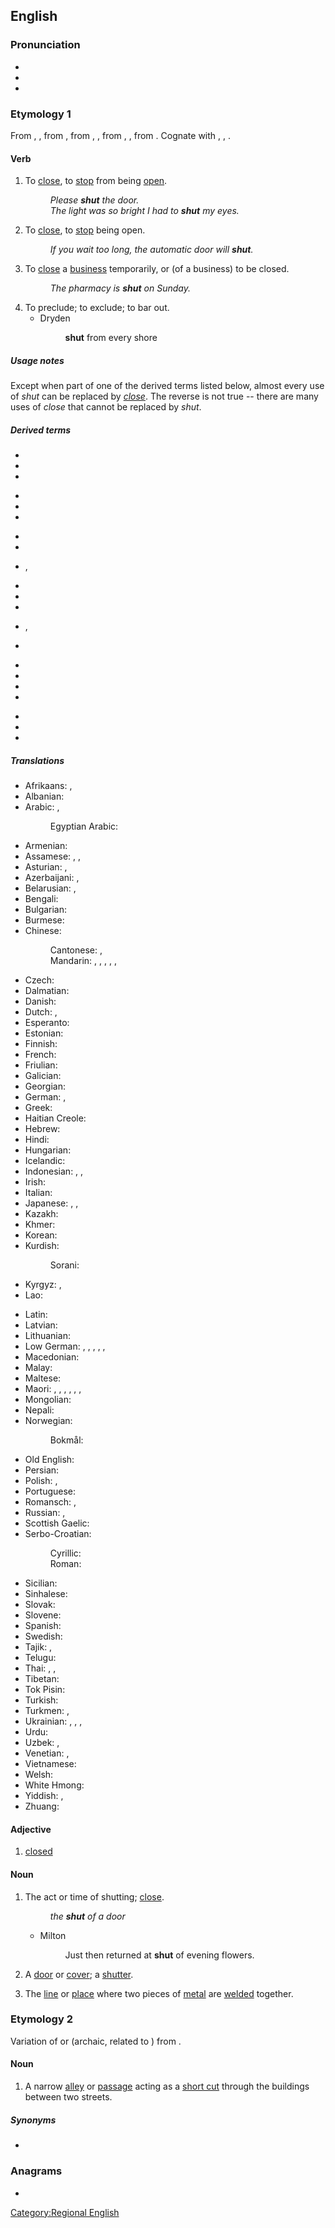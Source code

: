 ==English==

===Pronunciation===
* {{IPA|/ʃʌt/|lang=en}}
* {{audio|en-us-shut.ogg|Audio (US)|lang=en}}
* {{rhymes|ʌt|lang=en}}

===Etymology 1===
From {{inh|en|enm|shutten}}, {{m|enm|shetten}}, from {{inh|en|ang|scyttan||to cause rapid movement, shoot a bolt, shut, bolt, shut to, discharge a debt, pay off}}, from {{inh|en|gem-pro|*skutjaną}}, {{m|gem-pro|*skuttijaną||to bar, bolt}}, from {{der|en|gem-pro|*skuttą}}, {{m|gem-pro|*skuttjō||bar, bolt, shed}}, from {{der|en|ine-pro|*(s)kewd-||to drive, fall upon, rush}}. Cognate with {{cog|nl|schutten||to shut in, lock up}}, {{cog|nds|schütten||to shut, lock in}}, {{cog|de|schützen||to shut out, dam, protect, guard}}.

====Verb====
{{en-verb|shuts|shutting|shut|shut}}

# {{lb|en|transitive}} To [[close]], to [[stop]] from being [[open]].
#: ''Please '''shut''' the door.''
#: ''The light was so bright I had to '''shut''' my eyes.''
# {{lb|en|intransitive}} To [[close]], to [[stop]] being open.
#: ''If you wait too long, the automatic door will '''shut'''.''
# {{lb|en|transitive|or|intransitive|chiefly|British}} To [[close]] a [[business]] temporarily, or (of a business) to be closed.
#: ''The pharmacy is '''shut''' on Sunday.''
# To preclude; to exclude; to bar out.
#* Dryden
#*: '''shut''' from every shore

=====Usage notes=====
Except when part of one of the derived terms listed below, almost every use of ''shut'' can be replaced by ''[[close]]''. The reverse is not true -- there are many uses of ''close'' that cannot be replaced by ''shut''.

=====Derived terms=====
{{rel-top|phrasal verbs derived from shut}}
* {{l|en|shut away}}
* {{l|en|shut down}}
* {{l|en|shut in}}
{{rel-mid}}
* {{l|en|shut off}}
* {{l|en|shut out}}
* {{l|en|shut up}}
{{rel-bottom}}

{{rel-top|single words and compounds derived from shut}}
* {{l|en|beshut}}
* {{l|en|outshut}}
* {{l|en|shutdown}}, {{l|en|shut-down}}
* {{l|en|shut-eye}}
* {{l|en|shut-in}}
* {{l|en|shuttle}}
{{rel-mid}}
* {{l|en|shutout}}, {{l|en|shut-out}}
* {{l|en|shutter}}
{{rel-bottom}}

{{rel-top|idioms derived from shut}}
* {{l|en|open and shut}}
* {{l|en|shut one's eyes to}}
* {{l|en|shut the door on}}
* {{l|en|shut up shop}}
{{rel-mid}}
* {{l|en|shut your face}}
* {{l|en|shut your mouth}}
* {{l|en|shut your trap}}
{{rel-bottom}}

=====Translations=====
{{trans-top|to close}}
* Afrikaans: {{t+|af|sluit}}, {{t|af|toemaak}}
* Albanian: {{t+|sq|mbyll}}
* Arabic: {{t|ar|أَغْلَقَ}}, {{t|ar|أَقْفَلَ}}
*: Egyptian Arabic: {{t|arz|قفل|tr=qafal|sc=Arab}}
* Armenian: {{t+|hy|փակել|sc=Armn}}
* Assamese: {{t|as|জপোৱা}}, {{t|as|মুদা}}, {{t|as|বন্ধ কৰা}}
* Asturian: {{t|ast|zarrar}}, {{t|ast|cerrar}}
* Azerbaijani: {{t|az|qapamaq}}, {{t+|az|bağlamaq}}
* Belarusian: {{t|be|зачыня́ць|impf}}, {{t|be|зачыні́ць|pf}}
* Bengali: {{t|bn|বন্ধ করা}}
* Bulgarian: {{t+|bg|затва́рям|impf}}
* Burmese: {{t+|my|ပိတ်|sc=Mymr}}
* Chinese:
*: Cantonese: {{t|yue|關|sc=Hani}}, {{t|yue|关|tr=gwaan1|sc=Hani}}
*: Mandarin: {{t+|cmn|關|sc=Hani}}, {{t+|cmn|关|tr=guān|sc=Hani}}, {{t+|cmn|閉|sc=Hani}}, {{t+|cmn|闭|tr=bì|sc=Hani}}, {{t+|cmn|關閉|sc=Hani}}, {{t+|cmn|关闭|tr=guānbì|sc=Hani}}
* Czech: {{t+|cs|zavřít|pf}}
* Dalmatian: {{t|dlm|seruar}}
* Danish: {{t+|da|lukke}}
* Dutch: {{t+|nl|sluiten}}, {{t+|nl|dichtklappen}}
* Esperanto: {{t+|eo|fermi}}
* Estonian: {{t|et|sulgema}}
* Finnish: {{t+|fi|sulkea}}
* French: {{t+|fr|fermer}}
* Friulian: {{t|fur|sierâ}}
* Galician: {{t+|gl|pechar}}
* Georgian: {{t|ka|დახურვა|sc=Geor}}
* German: {{t+|de|schließen}}, {{t+|de|zumachen}}
* Greek: {{t+|el|κλείνω}}
* Haitian Creole: {{t|ht|fèmen}}
* Hebrew: {{t+|he|סָגַר|tr=sagár}}
* Hindi: {{t|hi|बंद करना}}
* Hungarian: {{t+|hu|becsuk}}
* Icelandic: {{t|is|loka}}
* Indonesian: {{t+|id|tutup|alt=menutup}}, {{t+|id|sumpal|alt=menyumpal}}, {{t+|id|bungkam|alt=membungkam}}
* Irish: {{t|ga|dún}}
* Italian: {{t+|it|chiudere}}
* Japanese: {{t+|ja|閉める|tr=しめる, shimeru}} {{qualifier|transitive}}, {{t+|ja|閉まる|tr=しまる, shimaru}} {{qualifier|intransitive}}, {{t+|ja|閉じる|tr=とじる, tojiru}} {{qualifier|transitive}}
* Kazakh: {{t+|kk|жабу|sc=Cyrl}}
* Khmer: {{t+|km|បិទ|tr=bət|sc=Khmr}}
* Korean: {{t+|ko|닫다}}
* Kurdish:
*: Sorani: {{t+|ku|داخستن|tr=daxistin|sc=ku-Arab}}
* Kyrgyz: {{t+|ky|жабуу|sc=Cyrl}}, {{t+|ky|бекитүү|sc=Cyrl}}
* Lao: {{t|lo|ອັດ|sc=Laoo}}
{{trans-mid}}
* Latin: {{t|la|claudo}}
* Latvian: {{t|lv|aizvērt}}
* Lithuanian: {{t|lt|uždaryti}}
* Low German: {{t|nds|sluten}}, {{t|nds|slüten}}, {{t|nds|tomaken}}, {{t|nds|tomoken}}, {{t|nds|dichtmaken}}, {{t|nds|dichtmoken}}
* Macedonian: {{t|mk|за́твори|sc=Cyrl}}
* Malay: {{t|ms|tutup|alt=menutup}}
* Maltese: {{t-needed|mt}}
* Maori: {{t|mi|kupi}} {{qualifier|the eyes}}, {{t|mi|kōpani}} {{qualifier|with a lid or cover}}, {{t|mi|tō}} {{qualifier|a door or window}}, {{t|mi|kamu}} {{qualifier|the mouth whilst eating}}, {{t|mi|whakaweto}} {{qualifier|a machine or equipment}}, {{t|mi|kati}} {{qualifier|of applications, business etc}}, {{t|mi|kiwa}} {{qualifier|the eyes}}
* Mongolian: {{t-needed|mn}}
* Nepali: {{t-needed|ne}}
* Norwegian:
*: Bokmål: {{t|nb|stenge}}
* Old English: {{t|ang|scyttan}}
* Persian: {{t+|fa|بستن|tr=bastan}}
* Polish: {{t+|pl|zamykać|impf}}, {{t+|pl|zamknąć|pf}}
* Portuguese: {{t+|pt|fechar}}
* Romansch: {{t|rm|serrar}}, {{t|rm|sarar}}
* Russian: {{t+|ru|закрыва́ть|impf}}, {{t+|ru|закры́ть|pf}}
* Scottish Gaelic: {{t|gd|dùin}}
* Serbo-Croatian:
*: Cyrillic: {{t|sh|затворити|pf}}
*: Roman: {{t+|sh|zatvoriti|pf}}
* Sicilian: {{t+|scn|chiùdiri}}
* Sinhalese: {{t|si|වහනවා|sc=Sinh}}
* Slovak: {{t|sk|zavrieť|impf}}
* Slovene: {{t+|sl|zapreti}}
* Spanish: {{t+|es|cerrar}}
* Swedish: {{t+|sv|stänga}}
* Tajik: {{t+|tg|бастан|sc=Cyrl}}, {{t|tg|пӯшидан|sc=Cyrl}}
* Telugu: {{t+|te|మూయు|sc=Telu}}
* Thai: {{t+|th|งับ|tr=ngáp}}, {{t+|th|หุบ}}, {{t+|th|ปิด}}
* Tibetan: {{t-needed|bo}}
* Tok Pisin: {{t|tpi|pasim}}
* Turkish: {{t+|tr|kapatmak}}
* Turkmen: {{t|tk|ýapmak}}, {{t|tk|örtmek}}
* Ukrainian: {{t|uk|зачиня́ти|impf}}, {{t|uk|зачини́ти|pf}}, {{t|uk|закрива́ти|impf}}, {{t|uk|закри́ти|pf}}
* Urdu: {{t|ur|بند کرنا|tr=band karnā|sc=ur-Arab}}
* Uzbek: {{t+|uz|bekitmoq}}, {{t+|uz|yopmoq}}
* Venetian: {{t|vec|serar}}, {{t|vec|sarar}}
* Vietnamese: {{t+|vi|đóng}}
* Welsh: {{t+|cy|cau}}
* White Hmong: {{t-needed|mww}}
* Yiddish: {{t|yi|שליסן|sc=Hebr}}, {{t|yi|פֿאַרמאַכן}}
* Zhuang: {{t-needed|za}}
{{trans-bottom}}

====Adjective====
{{en-adj|-}}

# [[closed]]

====Noun====
{{en-noun}}

# The act or time of shutting; [[close]].
#: ''the '''shut''' of a door''
#* Milton
#*: Just then returned at '''shut''' of evening flowers.
# A [[door]] or [[cover]]; a [[shutter]].
#: {{rfquotek|Sir Isaac Newton}}
# The [[line]] or [[place]] where two pieces of [[metal]] are [[weld]]ed together.

===Etymology 2===
Variation of {{m|en|chute}} or {{m|en|shute}} (archaic, related to {{m|en|shoot}}) from {{inh|en|ang|scēotan}}.

====Noun====
{{en-noun}}

# {{lb|en|British|Shropshire|_|dialect}} A narrow [[alleyway|alley]] or [[passageway|passage]] acting as a [[short cut]] through the buildings between two streets.

=====Synonyms=====
* {{sense|alleyway}} {{seeSynonyms|alley}}

{{cln|en|ergative verbs|irregular verbs}}
[[Category:Regional English]]

===Anagrams===
* {{anagrams|en|Hust|STHU|huts|thus|tush}}
